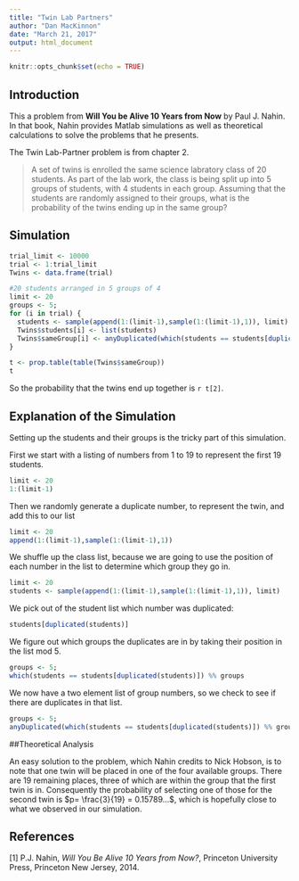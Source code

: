 ```yaml
---
title: "Twin Lab Partners"
author: "Dan MacKinnon"
date: "March 21, 2017"
output: html_document
---
```


```r
knitr::opts_chunk$set(echo = TRUE)
```

## Introduction

This a problem from **Will You be Alive 10 Years from Now** by Paul J. Nahin. In that book, Nahin provides Matlab simulations as well as theoretical calculations to solve the problems that he presents.

The Twin Lab-Partner problem is from chapter 2.

> A set of twins is enrolled the same science labratory class of 20 students. As part of the lab work, the class is being split up into 5 groups of students, with 4 students in each group. Assuming that the students are randomly assigned to their groups, what is the probability of the twins ending up in the same group?

## Simulation

```r
trial_limit <- 10000
trial <- 1:trial_limit
Twins <- data.frame(trial)

#20 students arranged in 5 groups of 4
limit <- 20
groups <- 5;
for (i in trial) {
  students <- sample(append(1:(limit-1),sample(1:(limit-1),1)), limit)
  Twins$students[i] <- list(students)
  Twins$sameGroup[i] <- anyDuplicated(which(students == students[duplicated(students)]) %% groups) > 0
}
```

```r
t <- prop.table(table(Twins$sameGroup))
t
```

So the probability that the twins end up together is `r t[2]`.

## Explanation of the Simulation

Setting up the students and their groups is the tricky part of this simulation.

First we start with a listing of numbers from 1 to 19 to represent the first 19 students.
```r
limit <- 20
1:(limit-1)
```

Then we randomly generate a duplicate number, to represent the twin, and add this to our list
```r
limit <- 20
append(1:(limit-1),sample(1:(limit-1),1))
```
We shuffle up the class list, because we are going to use the position of each number in the list to determine which group they go in.

```r
limit <- 20
students <- sample(append(1:(limit-1),sample(1:(limit-1),1)), limit)
```
We pick out of the student list which number was duplicated:

```r
students[duplicated(students)]
```

We figure out which groups the duplicates are in by taking their position in the list mod 5.
```r
groups <- 5;
which(students == students[duplicated(students)]) %% groups
```

We now have a two element list of group numbers, so we check to see if there are duplicates in that list.

```r
groups <- 5;
anyDuplicated(which(students == students[duplicated(students)]) %% groups) > 0
```

##Theoretical Analysis

An easy solution to the problem, which Nahin credits to Nick Hobson, is to note that one twin will be placed in one of the four available groups. There are 19 remaining places, three of which are within the group that the first twin is in. Consequently the probability of selecting one of those for the second twin is $p= \frac{3}{19} = 0.15789...$, which is hopefully close to what we observed in our simulation.

## References
[1] P.J. Nahin, *Will You Be Alive 10 Years from Now?*, Princeton University Press, Princeton New Jersey, 2014.